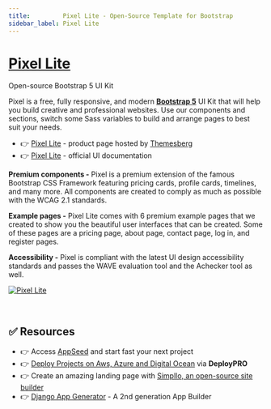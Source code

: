 ```yaml
---
title:         Pixel Lite - Open-Source Template for Bootstrap 
sidebar_label: Pixel Lite 
---
```


# [Pixel Lite](https://themesberg.com/product/ui-kit/pixel-lite-free-bootstrap-4-ui-kit)

<SubHeading>Open-source Bootstrap 5 UI Kit</SubHeading>

Pixel is a free, fully responsive, and modern **[Bootstrap 5](https://www.admin-dashboards.com/bootstrap-5-templates/)** UI Kit that will help you build creative and professional websites. 
Use our components and sections, switch some Sass variables to build and arrange pages to best suit your needs.

- 👉 [Pixel Lite](https://themesberg.com/product/ui-kit/pixel-lite-free-bootstrap-4-ui-kit) - product page hosted by [Themesberg](../partners/themesberg.mdx)
- 👉 [Pixel Lite](https://themesberg.com/docs/pixel-bootstrap/getting-started/overview/) - official UI documentation


**Premium components -** Pixel is a premium extension of the famous Bootstrap CSS Framework featuring pricing cards, profile cards, timelines, and many more. 
All components are created to comply as much as possible with the WCAG 2.1 standards.

**Example pages -** Pixel Lite comes with 6 premium example pages that we created to show you the beautiful user interfaces that can be created. 
Some of these pages are a pricing page, about page, contact page, log in, and register pages.

**Accessibility -** Pixel is compliant with the latest UI design accessibility standards and passes the WAVE evaluation tool and the Achecker tool as well.

[![Pixel Lite](https://user-images.githubusercontent.com/51070104/224492698-b7b1fe61-7199-4e0c-8fb4-ac26ec31d06a.png)](https://themesberg.com/product/ui-kit/pixel-lite-free-bootstrap-4-ui-kit)

<br />

## ✅ Resources 

- 👉 Access [AppSeed](https://appseed.us/) and start fast your next project
- 👉 [Deploy Projects on Aws, Azure and Digital Ocean](https://www.docs.deploypro.dev/) via **DeployPRO**
- 👉 Create an amazing landing page with [Simpllo, an open-source site builder](https://www.simpllo.com/)
- 👉 [Django App Generator](https://app-generator.dev/django/) - A 2nd generation App Builder
